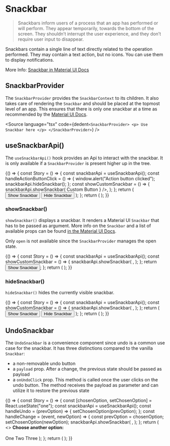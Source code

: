 

# Snackbar

> Snackbars inform users of a process that an app has performed or will perform. They appear temporarily, towards the bottom of the screen. They shouldn’t interrupt the user experience, and they don’t require user input to disappear.

Snackbars contain a single line of text directly related to the operation performed. They may contain a text action, but no icons. You can use them to display notifications.

More Info: [Snackbar in Material UI Docs](https://material-ui.com/components/snackbars/)

<Meta title="docs/@comet/admin/snackbar" />

## SnackbarProvider

The `SnackbarProvider` provides the `SnackbarContext` to its children.
It also takes care of rendering the `Snackbar` and should be placed at the topmost level of an app.
This ensures that there is only one snackbar at a time as recommended by the [Material UI Docs](https://material-ui.com/components/snackbars/).

<Source
    language="tsx"
    code={dedent`
    <SnackbarProvider>
        <p> Use Snackbar here </p>
    </SnackbarProvider>
  `}
/>

## useSnackbarApi()

The `useSnackbarApi()` hook provides an Api to interact with the snackbar.
It is only available if a `SnackbarProvider` is present higher up in the tree.

<Canvas>
    <Story name="Snackbar - useSnackbarApi Hook">
        {() => {
            const Story = () => {
                const snackbarApi = useSnackbarApi();
                const handleActionButtonClick = () => {
                    window.alert("Action button clicked");
                    snackbarApi.hideSnackbar();
                };
                const showCustomSnackbar = () => {
                    snackbarApi.showSnackbar(
                        <Snackbar
                            anchorOrigin={{ vertical: "bottom", horizontal: "left" }}
                            // Use uuid or object id in production
                            key={Math.random()}
                            autoHideDuration={5000}
                            message="This is a completely customizable snackbar"
                            action={
                                <Button color="secondary" size="small" onClick={handleActionButtonClick}>
                                    Custom Button
                                </Button>
                            }
                        />,
                    );
                };
                return (
                    <List>
                        <ListItem>
                            <Button color={"primary"} onClick={showCustomSnackbar}>
                                Show Snackbar
                            </Button>
                        </ListItem>
                        <ListItem>
                            <Button color={"secondary"} onClick={snackbarApi.hideSnackbar}>
                                Hide Snackbar
                            </Button>
                        </ListItem>
                    </List>
                );
            };
            return (
                <SnackbarProvider>
                    <Story />
                </SnackbarProvider>
            );
        }}
    </Story>
</Canvas>

### showSnackbar()

`showSnackbar()` displays a snackbar.
It renders a Material UI `Snackbar` that has to be passed as argument.
More info on the `Snackbar` and a list of available props can be found [in the Material UI Docs](https://material-ui.com/api/snackbar).

Only `open` is not available since the `SnackbarProvider` manages the open state.

<Canvas>
    <Story name="Snackbar - showSnackbar">
        {() => {
            const Story = () => {
                const snackbarApi = useSnackbarApi();
                const showCustomSnackbar = () => {
                    snackbarApi.showSnackbar(
                        <Snackbar
                            anchorOrigin={{ vertical: "bottom", horizontal: "left" }}
                            // Use uuid or object id in production
                            key={Math.random()}
                            autoHideDuration={5000}
                            message={"Minimal snackbar"}
                        />,
                    );
                };
                return <Button onClick={showCustomSnackbar}>Show Snackbar</Button>;
            };
            return (
                <SnackbarProvider>
                    <Story />
                </SnackbarProvider>
            );
        }}
    </Story>
</Canvas>

### hideSnackbar()

`hideSnackbar()` hides the currently visible snackbar.

<Canvas>
    <Story name="Snackbar - hideSnackbar">
        {() => {
            const Story = () => {
                const snackbarApi = useSnackbarApi();
                const showCustomSnackbar = () => {
                    snackbarApi.showSnackbar(
                        <Snackbar
                            anchorOrigin={{ vertical: "bottom", horizontal: "left" }}
                            // Use uuid or object id in production
                            key={Math.random()}
                            autoHideDuration={5000}
                            message={"Minimal snackbar"}
                        />,
                    );
                };
                return (
                    <List>
                        <ListItem>
                            <Button color={"primary"} onClick={showCustomSnackbar}>
                                Show Snackbar
                            </Button>
                        </ListItem>
                        <ListItem>
                            <Button color={"secondary"} onClick={snackbarApi.hideSnackbar}>
                                Hide Snackbar
                            </Button>
                        </ListItem>
                    </List>
                );
            };
            return (
                <SnackbarProvider>
                    <Story />
                </SnackbarProvider>
            );
        }}
    </Story>
</Canvas>

## UndoSnackbar

The `UndoSnackbar` is a convenience component since undo is a common use case for the snackbar.
It has three distinctions compared to the vanilla `Snackbar`:

-   a non-removable undo button
-   a `payload` prop. After a change, the previous state should be passed as payload
-   a `onUndoClick` prop. This method is called once the user clicks on the undo button. The method receives the payload as parameter and can utilize it to restore the previous state

<Canvas>
    <Story name="Snackbar - UndoSnackbar">
        {() => {
            const Story = () => {
                const [chosenOption, setChosenOption] = React.useState("one");
                const snackbarApi = useSnackbarApi();
                const handleUndo = (prevOption) => {
                    setChosenOption(prevOption);
                };
                const handleChange = (event, newOption) => {
                    const prevOption = chosenOption;
                    setChosenOption(newOption);
                    snackbarApi.showSnackbar(
                        <UndoSnackbar
                            // Use uuid or object id in production
                            key={Math.random()}
                            message={`Changed from ${chosenOption} to ${newOption}`}
                            payload={prevOption}
                            onUndoClick={handleUndo}
                        />,
                    );
                };
                return (
                    <>
                        <strong>Choose another option:</strong>
                        <br />
                        <br />
                        <ToggleButtonGroup value={chosenOption} exclusive onChange={handleChange}>
                            <ToggleButton value="one">One</ToggleButton>
                            <ToggleButton value="two">Two</ToggleButton>
                            <ToggleButton value="three">Three</ToggleButton>
                        </ToggleButtonGroup>
                    </>
                );
            };
            return (
                <SnackbarProvider>
                    <Story />
                </SnackbarProvider>
            );
        }}
    </Story>
</Canvas>
